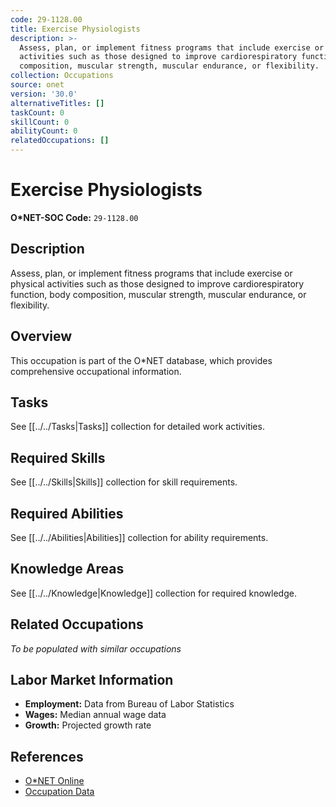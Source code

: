 ```yaml
---
code: 29-1128.00
title: Exercise Physiologists
description: >-
  Assess, plan, or implement fitness programs that include exercise or physical
  activities such as those designed to improve cardiorespiratory function, body
  composition, muscular strength, muscular endurance, or flexibility.
collection: Occupations
source: onet
version: '30.0'
alternativeTitles: []
taskCount: 0
skillCount: 0
abilityCount: 0
relatedOccupations: []
---
```

# Exercise Physiologists

**O*NET-SOC Code:** `29-1128.00`

## Description

Assess, plan, or implement fitness programs that include exercise or physical activities such as those designed to improve cardiorespiratory function, body composition, muscular strength, muscular endurance, or flexibility.

## Overview

This occupation is part of the O*NET database, which provides comprehensive occupational information.

## Tasks

See [[../../Tasks|Tasks]] collection for detailed work activities.

## Required Skills

See [[../../Skills|Skills]] collection for skill requirements.

## Required Abilities

See [[../../Abilities|Abilities]] collection for ability requirements.

## Knowledge Areas

See [[../../Knowledge|Knowledge]] collection for required knowledge.

## Related Occupations

*To be populated with similar occupations*

## Labor Market Information

- **Employment:** Data from Bureau of Labor Statistics
- **Wages:** Median annual wage data
- **Growth:** Projected growth rate

## References

- [O*NET Online](https://www.onetonline.org/link/summary/29-1128.00)
- [Occupation Data](https://www.onetcenter.org/)
